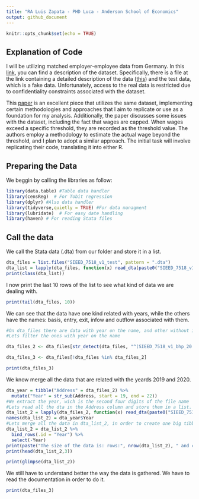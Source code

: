 ```yaml
---
title: "RA Luis Zapata - PHD Luca - Anderson School of Economics"
output: github_document
---
```


```r
knitr::opts_chunk$set(echo = TRUE)
```

## Explanation of Code

I will be utilizing matched employer-employee data from Germany. In this [link](https://fdz.iab.de/en/int_bd_pd/the-sample-of-integrated-employer-employee-data-sieed-sieed-7518-version-1/), you can find a description of the dataset. Specifically, there is a file at the link containing a detailed description of the data ([this](https://doku.iab.de/fdz/reporte/2020/DR_14-20_EN.pdf)) and the test data, which is a fake data. Unfortunately, access to the real data is restricted due to confidentiality constraints associated with the dataset.

This [paper](https://davidcard.berkeley.edu/papers/QJE-2013.pdf) is an excellent piece that utilizes the same dataset, implementing certain methodologies and approaches that I aim to replicate or use as a foundation for my analysis. Additionally, the paper discusses some issues with the dataset, including the fact that wages are capped. When wages exceed a specific threshold, they are recorded as the threshold value. The authors employ a methodology to estimate the actual wage beyond the threshold, and I plan to adopt a similar approach. The initial task will involve replicating their code, translating it into either R. 

## Preparing the Data

We beggin by calling the libraries as follow:

```r
library(data.table) #Table data handler
library(censReg)  # For Tobit regression
library(dplyr) #Also data handler
library(tidyverse,quietly = TRUE) #For data managment
library(lubridate)  # For easy date handling
library(haven) # For reading Stata files
```

## Call the data

We call the Stata data (.dta) from our folder and store it in a list. 
```r
dta_files = list.files("SIEED_7518_v1_test", pattern = ".dta")
dta_list = lapply(dta_files, function(x) read_dta(paste0("SIEED_7518_v1_test/", x)))
print(class(dta_list))
```

I now print the last 10 rows of the list to see what kind of data we are dealing with. 
```r
print(tail(dta_files, 10))
```

We can see that the data have one kind related with years, while the others have the names: basis, entry, exit, infow and outflow associated with them.
 

```r
#On dta_files there are data with year on the name, and other without it.
#Lets filter the ones with year on the name

dta_files_2 <- dta_files[str_detect(dta_files, "^(SIEED_7518_v1_bhp_20|SIEED_7518_v1_bhp_19)")]

dta_files_3 <- dta_files[!dta_files %in% dta_files_2]

print(dta_files_3)
```
We know merge all the data that are related with the yeards 2019 and 2020. 

```r
dta_year = tibble("Address" = dta_files_2) %>%
  mutate("Year" = str_sub(Address, start = 19, end = 22))
#We extract the year, wich is the second four digits of the file name
#Lets read all the dta in the Address column and store them in a list. Lets name the list with the year of the data
dta_list_2 = lapply(dta_files_2, function(x) read_dta(paste0("SIEED_7518_v1_test/", x)))
names(dta_list_2) = dta_year$Year
#Lets merge all the data in dta_list_2, in order to create one big tibble. We also create one column with name "Year" to store the year of the data
dta_list_2 = dta_list_2 %>%
  bind_rows(.id = "Year") %>%
  select(-Year)
print(paste("The size of the data is: rows:", nrow(dta_list_2), " and columns:", ncol(dta_list_2)))
print(head(dta_list_2,3))
```


```r
print(glimpse(dta_list_2))
```

We still have to understand better the way the data is gathered. We have to read the documentation in order to do it.

```r
print(dta_files_3)
```